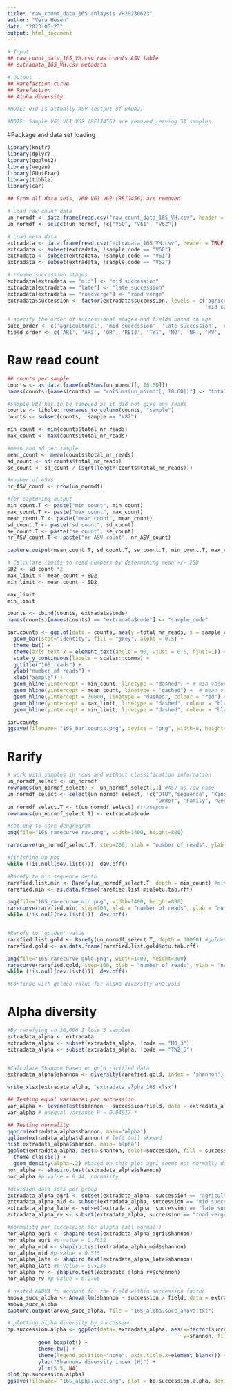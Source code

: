---
title: "raw_count_data_16S anlaysis VH20230623"
author: "Vera Hesen"
date: "2023-06-23"
output: html_document
---

```{r starting information}

# Input
## raw_count_data_16S_VH.csv raw counts ASV table
## extradata_16S_VH.csv metadata

# Output
## Rarefaction curve
## Rarefaction
## Alpha diversity

#NOTE: OTU is actually ASV (output of DADA2)

#NOTE: Sample V60 V61 V62 (REIJ456) are removed leaving 51 samples

```

#Package and data set loading

```{r loading required packages}

library(knitr)
library(dplyr)
library(ggplot2)
library(vegan)
library(GUniFrac)
library(tibble)
library(car)

```

```{r loading required data sets}

## From all data sets, V60 V61 V62 (REIJ456) are removed

# Load raw count data
un_normdf <- data.frame(read.csv("raw_count_data_16S_VH.csv", header = TRUE, stringsAsFactors=F))
un_normdf <- select(un_normdf, !c("V60", "V61", "V62"))

# Load meta data
extradata <- data.frame(read.csv("extradata_16S_VH.csv", header = TRUE, sep = ";"))
extradata <- subset(extradata, !sample.code == "V60")
extradata <- subset(extradata, !sample.code == "V61")
extradata <- subset(extradata, !sample.code == "V62")

# rename succession stages
extradata[extradata == "mid"] <- "mid succession"
extradata[extradata == "late"] <- "late succession"
extradata[extradata == "roadverge"] <- "road verge"
extradata$succession <- factor(extradata$succession, levels = c('agricultural', 
                                                                'mid succession', 'late succession', 'road verge'))

# specify the order of successional stages and fields based on age
succ_order <- c('agricultural', 'mid succession', 'late succession', 'road verge')
field_order <- c('AR1', 'AR3', 'OR', 'REIJ', 'TW1', 'MO', 'NR', 'MV', 'DK', 'AR2', 'TW2')

```


# Raw read count

```{r counts of reads and ASVs}

## counts per sample
counts <- as.data.frame(colSums(un_normdf[, 10:60]))
names(counts)[names(counts) == "colSums(un_normdf[, 10:60])"] <- "total_nr_reads"

#Sample V82 has to be removed as it did not give any reads
counts <- tibble::rownames_to_column(counts, "sample")
counts <- subset(counts, !sample == "V82")

min_count <- min(counts$total_nr_reads)
max_count <- max(counts$total_nr_reads)

#mean and sd per sample
mean_count <- mean(counts$total_nr_reads)
sd_count <- sd(counts$total_nr_reads)
se_count <- sd_count / (sqrt(length(counts$total_nr_reads)))

#number of ASVs
nr_ASV_count <- nrow(un_normdf)

#for capturing output
min_count.T <- paste("min count", min_count)
max_count.T <- paste("max count", max_count)
mean_count.T <- paste("mean count", mean_count)
sd_count.T <- paste("sd count", sd_count)
se_count.T <- paste("se count", se_count)
nr_ASV_count.T <- paste("nr ASV count", nr_ASV_count)

capture.output(mean_count.T, sd_count.T, se_count.T, min_count.T, max_count.T, nr_ASV_count.T, file = "16S_summary_reads.txt")

```


```{r SD limits}

# Calculate limits to read numbers by determining mean +/- 2SD
SD2 <- sd_count *2
max_limit <- mean_count + SD2
min_limit <- mean_count - SD2

max_limit
min_limit

```


```{r barplot of read count}

counts <- cbind(counts, extradata$code)
names(counts)[names(counts) == "extradata$code"] <- "sample_code"

bar.counts <- ggplot(data = counts, aes(y =total_nr_reads, x = sample_code)) +
  geom_bar(stat="identity", fill = "grey", alpha = 0.5) + 
  theme_bw() + 
  theme(axis.text.x = element_text(angle = 90, vjust = 0.5, hjust=1)) +
  scale_y_continuous(labels = scales::comma) +
  ggtitle("16S reads") +
  ylab("number of reads") +
  xlab("sample") + 
  geom_hline(yintercept = min_count, linetype = "dashed") + # min value
  geom_hline(yintercept = mean_count, linetype = "dashed") +  # mean value
  geom_hline(yintercept = 30000, linetype = "dashed", colour = "red") + #'golden' value 
  geom_hline(yintercept = max_limit, linetype = "dashed", colour = "blue") + #max limit 2SD
  geom_hline(yintercept = min_limit, linetype = "dashed", colour = "blue") #max limit 2SD

bar.counts
ggsave(filename= "16S_bar.counts.png", device = "png", width=8, height=4)

```


# Rarify

```{r prep dataframe for rarifaction}

# work with samples in rows and without classification information
un_normdf_select <- un_normdf
rownames(un_normdf_select) <- un_normdf_select[,1] #ASV as row name
un_normdf_select <- select(un_normdf_select, !c("OTU","sequence", "Kingdom", "Phylum", "Class", 
                                                "Order", "Family", "Genus", "Species", "V82")) #also remove V82, no counts
un_normdf_select.T <- t(un_normdf_select) #transpose
rownames(un_normdf_select.T) <- extradata$code

```

```{r Rarifaction curve RAW}

#set png to save dengrogram
png(file="16S_rarecurve_raw.png", width=1400, height=800)

rarecurve(un_normdf_select.T, step=200, xlab = "number of reads", ylab = "number of observerd ASVs",label = T, col = "black")

#finishing up png
while (!is.null(dev.list()))  dev.off()

```

```{r Rarify}

#Rarefy to min sequence depth
rarefied.list.min <- Rarefy(un_normdf_select.T, depth = min_count) #min_count 13,287 is smallest library size
rarefied.min <- as.data.frame(rarefied.list.min$otu.tab.rff)

png(file="16S_rarecurve_min.png", width=1400, height=800)
rarecurve(rarefied.min, step=100, xlab = "number of reads", ylab = "number of observerd ASVs",label = T, col = "black")
while (!is.null(dev.list()))  dev.off()


#Rarefy to 'golden' value
rarefied.list.gold <- Rarefy(un_normdf_select.T, depth = 30000) #golden value set at 30,000 reads
rarefied.gold <- as.data.frame(rarefied.list.gold$otu.tab.rff)

png(file="16S_rarecurve_gold.png", width=1400, height=800)
rarecurve(rarefied.gold, step=100, xlab = "number of reads", ylab = "number of observerd ASVs",label = T, col = "black")
while (!is.null(dev.list()))  dev.off()

#Continue with golden value for Alpha diversity analysis
```


# Alpha diversity

```{r Shannon diversity}

#By rarefying to 30,000 I lose 3 samples
extradata_alpha <- extradata
extradata_alpha <- subset(extradata_alpha, !code == "MO_3")
extradata_alpha <- subset(extradata_alpha, !code == "TW2_6")


#Calculate Shannon based on gold rarified data
extradata_alpha$shannon <- diversity(rarefied.gold, index = 'shannon')

write_xlsx(extradata_alpha, "extradata_alpha_16S.xlsx")

```


```{r pre work type-II ANOVA }

## Testing equal variances per succession
var_alpha <- leveneTest(shannon ~ succession/field, data = extradata_alpha)
var_alpha # unequal variance P = 0.04917 *

## Testing normality
qqnorm(extradata_alpha$shannon, main='alpha')
qqline(extradata_alpha$shannon) # left tail skewed
hist(extradata_alpha$shannon, main='alpha')
ggplot(extradata_alpha, aes(x=shannon, color=succession, fill = succession)) +
  theme_classic() + 
  geom_density(alpha=.2) #based on this plot agri seems not normally distributed, while others are
nor_alpha <- shapiro.test(extradata_alpha$shannon)
nor_alpha #p-value = 0.44, normality

#division data sets per group
extradata_alpha_agri <- subset(extradata_alpha, succession == "agricultural")
extradata_alpha_mid <- subset(extradata_alpha, succession == "mid succession")
extradata_alpha_late <- subset(extradata_alpha, succession == "late succession")
extradata_alpha_rv <- subset(extradata_alpha, succession == "road verge")

#normality per succession for alapha (all normal!)
nor_alpha_agri <- shapiro.test(extradata_alpha_agri$shannon)
nor_alpha_agri #p-value = 0.7612
nor_alpha_mid <- shapiro.test(extradata_alpha_mid$shannon)
nor_alpha_mid #p-value = 0.515
nor_alpha_late <- shapiro.test(extradata_alpha_late$shannon)
nor_alpha_late #p-value = 0.5236
nor_alpha_rv <- shapiro.test(extradata_alpha_rv$shannon)
nor_alpha_rv #p-value = 0.2766

```


```{r Nested ANOVA succession type II }

# nested ANOVA to account for the field within succession factor
anova_succ_alpha <- Anova(lm(shannon ~ succession / field, data = extradata_alpha), type = "II")
anova_succ_alpha
capture.output(anova_succ_alpha, file = "16S_alpha.succ_anova.txt")

```

```{r plotting alpha diversity}

# plotting alpha diversity by succession
bp.succession.alpha <- ggplot(data= extradata_alpha, aes(x=factor(succession, levels = succ_order), 
                                                         y=shannon, fill = factor(succession, levels = succ_order))) + 
          geom_boxplot() +
          theme_bw() +
          theme(legend.position="none", axis.title.x=element_blank()) +
          ylab("Shannons diversity index (H)") +
          ylim(5.5, NA) 
plot(bp.succession.alpha)
ggsave(filename= "16S_alpha.succ.png", plot = bp.succession.alpha, device = "png", width=6, height=5) 

```
